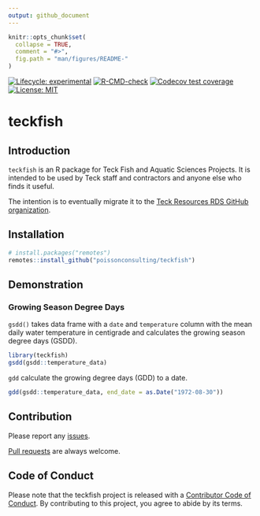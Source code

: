 ```yaml
---
output: github_document
---
```


<!-- README.md is generated from README.Rmd. Please edit that file -->

```r
knitr::opts_chunk$set(
  collapse = TRUE,
  comment = "#>",
  fig.path = "man/figures/README-"
)
```

<!-- badges: start -->
[![Lifecycle: experimental](https://img.shields.io/badge/lifecycle-experimental-orange.svg)](https://lifecycle.r-lib.org/articles/stages.html#experimental)
[![R-CMD-check](https://github.com/poissonconsulting/teckfish/actions/workflows/R-CMD-check.yaml/badge.svg)](https://github.com/poissonconsulting/teckfish/actions/workflows/R-CMD-check.yaml)
[![Codecov test coverage](https://codecov.io/gh/poissonconsulting/teckfish/branch/main/graph/badge.svg)](https://codecov.io/gh/poissonconsulting/teckfish?branch=main)
[![License: MIT](https://img.shields.io/badge/License-MIT-green.svg)](https://opensource.org/licenses/MIT)
<!-- badges: end -->

# teckfish


## Introduction

`teckfish` is an R package for Teck Fish and Aquatic Sciences Projects.
It is intended to be used by Teck staff and contractors and anyone else
who finds it useful.

The intention is to eventually migrate it to 
the [Teck Resources RDS GitHub organization](https://github.com/TeckResourcesTDS). 

## Installation

```r
# install.packages("remotes")
remotes::install_github("poissonconsulting/teckfish")
```

## Demonstration

### Growing Season Degree Days

`gsdd()` takes data frame with a `date` and `temperature` column with
the mean daily water temperature in centigrade 
and calculates the growing season degree days (GSDD).

```r
library(teckfish)
gsdd(gsdd::temperature_data)
```

`gdd` calculate the growing degree days (GDD) to a date.

```r
gdd(gsdd::temperature_data, end_date = as.Date("1972-08-30"))
```

## Contribution

Please report any [issues](https://github.com/poissonconsulting/teckfish/issues).

[Pull requests](https://github.com/poissonconsulting/teckfish/pulls) are always welcome.

## Code of Conduct

Please note that the teckfish project is released with a [Contributor Code of Conduct](https://contributor-covenant.org/version/2/1/CODE_OF_CONDUCT.html). 
By contributing to this project, you agree to abide by its terms.
